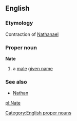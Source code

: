 == English ==
=== Etymology ===
Contraction of [[Nathanael]]
=== Proper noun ===
[[Category:English proper nouns]]
'''Nate'''
# a [[male]] [[given name]]
=== See also ===
* [[Nathan]]

[[pl:Nate]]
